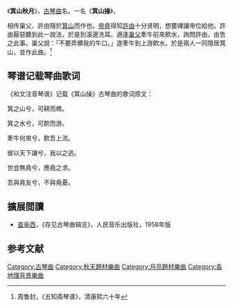 {{About|古琴曲|其它名為箕山的條目|箕山}}
《'''箕山秋月'''》，[[古琴曲|古琴曲]]名。一名《'''箕山操'''》，

相传巢父、許由隱於[[箕山|箕山]]而作也。[[帝堯|帝堯]]得知[[許由|許由]]十分贤明，想要禪讓帝位給他。許由厭惡聽到此一說法，於是到溪邊洗耳。適逢[[巢父|巢父]]牽牛前來飮水，詢問許由，由吿之此事。巢父說：「不要弄髒我的牛口。」遂牽牛到上游飮水。於是兩人一同隱居箕山，並作此曲。<ref>周鲁封，《五知斋琴谱》，清康熙六十年</ref>

==琴谱记载琴曲歌词==
《和文注音琴谱》记载《箕山操》古琴曲的歌词原文：

箕之山兮，可耕而樵。

箕之水兮，可飮而游。

牽牛何來兮，飮吾上流。

彼以天下讓兮，我以之逃。

世豈無堯兮，應堯之求。

吾與堯友兮，不與堯憂。

==擴展閲讀==
*[[查阜西|查阜西]]，《存见古琴曲辑览》，人民音乐出版社，1958年版

==参考文献==
{{reflist}}
[[Category:古琴曲|Category:古琴曲]]
[[Category:秋天題材樂曲|Category:秋天題材樂曲]]
[[Category:月亮題材樂曲|Category:月亮題材樂曲]]
[[Category:各地理背景樂曲|Category:各地理背景樂曲]]
{{music-stub}}